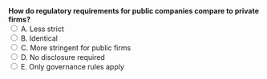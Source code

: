 ::: {.question-block}
<form onsubmit="event.preventDefault(); checkAnswer('module1_mcq_q75')" data-correct-answer="C"> 
  <strong style="display: block;">How do regulatory requirements for public companies compare to private firms?</strong> 
  <label><input type="radio" name="module1_mcq_q75" value="A"> A. Less strict</label><br>
  <label><input type="radio" name="module1_mcq_q75" value="B"> B. Identical</label><br>
  <label><input type="radio" name="module1_mcq_q75" value="C"> C. More stringent for public firms</label><br>
  <label><input type="radio" name="module1_mcq_q75" value="D"> D. No disclosure required</label><br>
  <label><input type="radio" name="module1_mcq_q75" value="E"> E. Only governance rules apply</label><br>
</form> 

<div id="feedback-module1_mcq_q75" class="feedback" data-status="" style="display:none;"> 
✅ Correct: C. Public companies face stricter disclosure and governance obligations. 
</div> 
:::
